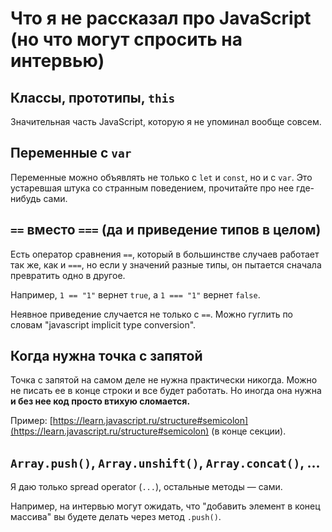 # Что я не рассказал про JavaScript (но что могут спросить на интервью)

## Классы, прототипы, `this`

Значительная часть JavaScript, которую я не упоминал вообще совсем.

## Переменные с `var`

Переменные можно объявлять не только с `let` и `const`, но и с `var`. Это устаревшая штука со странным поведением, прочитайте про нее где-нибудь сами.

## `==` вместо `===` (да и приведение типов в целом)

Есть оператор сравнения `==`, который в большинстве случаев работает так же, как и `===`, но если у значений разные типы, он пытается сначала превратить одно в другое.

Например, `1 == "1"` вернет `true`, а `1 === "1"` вернет `false`.

Неявное приведение случается не только с `==`. Можно гуглить по словам "javascript implicit type conversion".

## Когда нужна точка с запятой

Точка с запятой на самом деле не нужна практически никогда. Можно не писать ее в конце строки и все будет работать. Но иногда она нужна **и без нее код просто втихую сломается.**

Пример: [https://learn.javascript.ru/structure#semicolon](https://learn.javascript.ru/structure#semicolon) (в конце секции).

## `Array.push()`, `Array.unshift()`, `Array.concat()`, ...

Я даю только spread operator (`...`), остальные методы — сами.

Например, на интервью могут ожидать, что "добавить элемент в конец массива" вы будете делать через метод `.push()`.